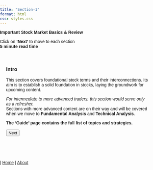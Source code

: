 ```yaml
---
title: "Section-1"
format: html
css: styles.css
---
```


<span class="border-type-banner">
**Important Stock Market Basics & Review**
</span>  

<span class="smalltext-black">Click on **'Next'** to move to each section  
**5 minute read time**</span>

<div id="steps">
  <div id="step1">
### Intro
This section covers foundational stock terms and their interconnections. Its aim is to establish a solid foundation in stocks, laying the groundwork for upcoming content.

*For intermediate to more advanced traders, this section would serve only as a refresher.*  
<span class="something1">Sections with more advanced content are on their way and will be covered when we move to **Fundamental Analysis** and **Technical Analysis**.</span>

**The 'Guide' page contains the full list of topics and strategies.**

  </div>

  <div id="step2" style="display: none;">
### Market-Cap
Ready? Let's first talk about market-cap.  
    
Market-cap is simple to understand, but foundational and essential in all types of trading. 
    
Market-cap represents the value of a company, based upon the total value of all the company's shares of stock.
    
It is often seen as the total value of the company, for example, Apple (AAPL) has a market-cap of **~3.4 T**. Here, we would say "Apple is worth around 3.4 trillion".  

  </div>

  <div id="step3" style="display: none;">
<!-- transition -->
We'll revisit Market-Cap soon, lets run through Share Price first.  

  </div>

  <div id="step4" style="display: none;">
### Share Price
When trading stocks, most of the time you are buying & selling **shares**.  Shares represent small portions of companies. 

<span class="smalltext-black">**Did you know Elon Musk has 200 million shares of Tesla (TSLA)?  
Companies have hundreds of millions of shares total, some having billions of shares outstanding.** </span>

  </div>

  <div id="step5" style="display: none;">
Every share you buy has a price. Going back to our previous example, Apple (AAPL) has a share price of $220 / share.  

You aim to buy shares at lower share prices, and sell them for a higher price in the future.
    
  </div>

  <div id="step6" style="display: none;">
<!-- transition -->
**NOTE:** Never compare the share prices of different companies. Every company has its own unique share price.  

For example, Costco (COST)'s share price is $800, but Apple (AAPL)'s is $220/share.  
Does this mean Costco is bigger than Apple? **No**, in fact, Apple's valuation is 9x higher than Costco's.
    
  </div>

  <div id="step7" style="display: none;">
### Share Price and Market-Cap Relation
Let's revisit Market-Cap, and connect it to share price.

A company's market cap moves **proportional** to the share price of its stock.  
This is because market-cap is calculated by multiplying the share price by the total number of shares outstanding.
    
  </div>

  <div id="step8" style="display: none;">
<!-- transition -->
For example, if a company has 1 million shares outstanding and the share price goes up from $100 to $120, the market-cap would increase as follows:

- Initial market-cap: 1,000,000 shares * $100/share = $100,000,000
- New market-cap: 1,000,000 shares * $120/share = $120,000,000

This shows how a change in the share price directly affects the market-cap. 
    
  </div>

  <div id="step9" style="display: none;">
### Stock Fluctuation
Why do stocks move up and down?  
**Stocks fluctuate and move based on company performance**.

But at a technical level, it's a bit more complex.

  </div>

  <div id="step10" style="display: none;">
Share prices are affected directly by the demand of a stock.

When the demand of a stock is high, there are more willing buyers attempting to purchase shares. 
However, due to the limited number of shares, the stock price must move **up** in order to balance out the number of willing buyers and sellers.

Vice versa, when the demand is low, the are more willing sellers than buyers. In order to balance the number of willing buyers and sellers, the share price goes **down**, increasing the number of buyers while decreasing the number of sellers.

  </div>
  
  <div id="step11" style="display: none;">

This situation could be compared to the modern day supply chain. When there's high demand, prices are higher, and vice versa.

In the end, demand of a stock is influenced by the performance of the company, making  
**share price fluctuate based on the performance of the company**

  </div>

  <div id="step12" style="display: none;">
### -----------------------------------

The next couple sections will go by faster and will  highlight additional key terms.  

  </div>

  <div id="step13" style="display: none;">
### Volume
Volume is the number of shares traded in a day.

Volume can be used to represent how active a stock is.

  </div>

  <div id="step14" style="display: none;">
### Indexes
NASDAQ, DOW JONES, S&P 500?  
Do those names ring a bell?

These are called indexes, and they measure the overall performance of their sectors or subsets.

  </div>

  <div id="step15" style="display: none;">

Sectors are the various industries within the stock market as a whole.

**Prominent Indexes:**  
**NASDAQ:** technology and software sector  
**DOW JONES:** the 30 largest US companies  
**S&P 500:** the 500 largest US companies

  </div>

  <div id="step16" style="display: none;">

These indexes are often used to measure the wellbeing of the overall stock market, and in turn, the economy.

  </div>

  <div id="step17" style="display: none;">
### Earning Reports
Earning reports are one of the **most crucial factors** within the stock market.

At its core, they highlight a company's performance and economic state.

These include the revenue, net-income, EPS, forecast, and other factors of the company. <span class= "smalltext-black">(To be covered later on)</span>

  </div>

  <div id="step18" style="display: none;">
They play a critical role in determining price movement and they often lead to significant volatility and rapid price changes.

Because **earnings are important** and advanced, we will fully cover them when we start **Fundamental Analysis**.

  </div>

  <div id="step19" style="display: none;">
### --- Conclusion ---
You've finished reading the section for "Important Stock Market Basics".  
This section has covered the essentials and groundwork related to stocks, which will be crucial for our future material and discussions.

  </div>

  <div id="step20" style="display: none;">
<span class="smalltext-black">
**Written by:** Aedan Liao  
**Originally Published:** 7/3/2024  
**Last Revised:** 7/5/2024</span>

  </div>

  <div id="step21" style="display: none;">
<!-- transition -->
We value your feedback!
Let us know what you thought about this section and how it can be improved.
[Feedback Form](https://docs.google.com/forms/d/e/1FAIpQLSdJyTuxvnm-5b3sZTM52nhWeEhg0P3Z20WZVA86AX3uHJrwpw/viewform)

  </div>
  
  <!--
  <div id="step22" style="display: none;">
### Step 22
Text for step 22.
  </div>

  <div id="step23" style="display: none;">
### Step 23
Text for step 23.
  </div>

  <div id="step24" style="display: none;">
### Step 24
Text for step 24.
  </div>

  <div id="step25" style="display: none;">
### Step 25
Text for step 25.
  </div> -->

  <button id="nextButton">Next</button>
</div>

<script>
document.addEventListener("DOMContentLoaded", function() {
  var currentStep = 1;
  var totalSteps = 21; // Total number of steps

  document.getElementById("nextButton").addEventListener("click", function() {
    var nextStep = document.getElementById("step" + (currentStep + 1));
    if (nextStep) {
      nextStep.style.display = "block";
      currentStep++;
    }
    this.parentNode.insertBefore(this, document.getElementById("step" + currentStep).nextSibling);
    if (currentStep === totalSteps) {
      this.remove(); // Remove the "Next" button after the last step
    }
  });
});
</script>

<style>
  body {
    margin: 0;
    padding: 0;
    font-family: Arial, sans-serif;
    background-image: url('white-background-1.png');
    background-size: cover;
    background-repeat: no-repeat;
    min-height: 100vh;
  }

  #steps {
    padding: 20px;
    box-sizing: border-box;
  }
</style>

<br>

<div class="nav-right">
 | [Home](index.qmd){style="color: #373737;"} | [About](about.qmd){style="color: #373737;"}
</div>
